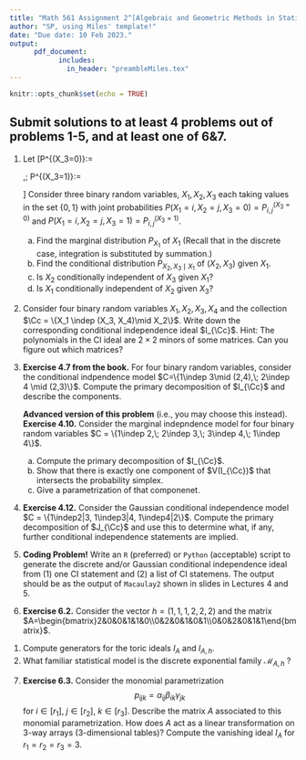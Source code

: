 ```yaml
---
title: "Math 561 Assignment 2^[Algebraic and Geometric Methods in Statistics, Spring 2023]"
author: "SP, using Miles' template!"
date: "Due date: 10 Feb 2023."
output: 
      pdf_document: 
            includes:
              in_header: "preambleMiles.tex"
---
```


```r
knitr::opts_chunk$set(echo = TRUE)
```


## Submit solutions to at least 4 problems out of problems 1-5, and at least one of 6&7. 


<!--------------->
<!-- Problem 1 -->
<!--------------->

1. Let
	\[P^{(X_3=0)}:=\begin{pmatrix}
		0.05 & 0.15 \\ 0.075 & 0.225
	\end{pmatrix},\; P^{(X_3=1)}:=\begin{pmatrix}
		0.125 & 0.125 \\ 0.125 & 0.125
	\end{pmatrix}\]
Consider three binary random variables, $X_1,X_2, X_3$ each taking values in the set $\{0,1\}$ with joint probabilities $P(X_1 =i, X_2 =j, X_3 = 0)= P^{(X_3=0)}_{i,j}$ and $P(X_1=i, X_2 = j, X_3 = 1) = P^{(X_3=1)}_{i,j}$.

   (a) Find the marginal distribution $P_{X_1}$ of $X_1$ (Recall that in the discrete case, integration is substituted by summation.)
   (b) Find the conditional distribution $P_{X_2,X_3\mid X_1}$ of $(X_2, X_3)$ given $X_1$.
   (c) Is $X_2$ conditionally independent of $X_3$ given $X_1$?
   (d) Is $X_1$ conditionally independent of $X_2$ given $X_3$?


<!--\pagebreak --> 

<!--------------->
<!-- Problem 2 -->
<!--------------->

2. Consider four binary random variables $X_1,X_2,X_3,X_4$ and the collection $\Cc = \{X_1 \indep (X_3, X_4)\mid X_2\}$. Write down the corresponding conditional independence ideal $I_{\Cc}$. Hint: The polynomials in the CI ideal are $2\times 2$ minors of some matrices. Can you figure out which matrices?


<!--\pagebreak --> 

<!--------------->
<!-- Problem 3 -->
<!--------------->

3. **Exercise 4.7 from the book.** For four binary random variables, consider the conditional indpendence model $C=\{1\indep 3\mid (2,4),\; 2\indep 4 \mid (2,3)\}$. Compute the primary decomposition of $I_{\Cc}$ and describe the components.


   **Advanced version of this problem** (i.e., you may choose this instead). **Exercise 4.10.** Consider the marginal indepndence model for four binary random variables $C = \{1\indep 2,\; 2\indep 3,\; 3\indep 4,\; 1\indep 4\}$.

   (a) Compute the primary decomposition of $I_{\Cc}$.
   (b) Show that there is exactly one component of $V(I_{\Cc})$ that intersects the probability simplex.
   (c) Give a parametrization of that componenet. 

<!--\pagebreak --> 

<!--------------->
<!-- Problem 4 -->
<!--------------->
4. **Exercise 4.12.** Consider the Gaussian conditional independence model $C = \{1\indep2|3, 1\indep3|4, 1\indep4|2\}$.
Compute the primary decomposition of $J_{\Cc}$ and use this to determine what, if any, further conditional independence statements are implied.

<!--\pagebreak --> 

<!--------------->
<!-- Problem 5 -->
<!--------------->

5. **Coding Problem!** Write an `R` (preferred) or `Python` (acceptable) script to generate the discrete and/or Gaussian conditional independence ideal from (1) one CI statement and (2) a list of CI statemens. The output should be as the output of `Macaulay2` shown in slides in Lectures 4 and 5.

<!--\pagebreak --> 

<!--------------->
<!-- Problem 6 -->
<!--------------->

6. **Exercise 6.2.**  Consider the vector $h = (1, 1, 1, 2, 2, 2)$ and the matrix $A=\begin{bmatrix}2&0&0&1&1&0\\0&2&0&1&0&1\\0&0&2&0&1&1\end{bmatrix}$. 

  (1) Compute generators for the toric ideals $I_A$ and $I_{A,h}$.
  (2) What familiar statistical model is the discrete exponential family $\mathcal M_{A,h}$ ?


<!--\pagebreak --> 

<!--------------->
<!-- Problem 7 -->
<!--------------->

7. **Exercise 6.3.** Consider the monomial parametrization
$$p_{ijk}=\alpha_{ij}\beta_{ik}\gamma_{jk}$$ 
for $i\in[r_1]$, $j\in[r_2]$, $k\in[r_3]$. 
Describe the matrix $A$ associated to this monomial parametrization. How does $A$ act as a linear transformation on 3-way arrays (3-dimensional tables)? Compute the vanishing ideal $I_A$ for $r_1 = r_2 = r_3 = 3$.

